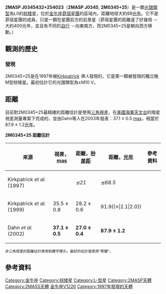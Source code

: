 {{Starbox begin
|name=2MASP J0345432+254023}}
{{Starbox observe
|epoch=J2000
|equinox=J2000
|ra={{RA|03|45|43.2}}
|dec={{DEC|25|40|23}}
|constell=[[金牛座|金牛座]]
}}
{{Starbox reference
|Simbad=2MASP+J0345432%2B254023
}}
{{Starbox end}}

'''2MASP J0345432+254023'''（'''2MASP J0345''', '''2M0345+25'''）是一顆[[光譜類型|光譜類型]]為L0的[[棕矮星|棕矮星]]，位於[[金牛座|金牛座]][[昴宿星團|昴宿星團]]的區域內，距離地球大約88[[光年|光年]]{{r|Dahn2002}}。它不是昴宿星團的成員，只是一顆在星團前方的前景星{{r|Kirkpatrick1997}}（昴宿星團的距離遠了好幾倍 － 大約400光年，並且有不同的[[自行|自行]] －向東南方，而2M0345+25是朝向西方移動{{r|Dahn2002}}。）

== 觀測的歷史 ==
=== 發現 ===
2M0345+25是在1997年被[[J._Davy_Kirkpatrick|Kirkpatrick]] ''等人''發現的，它是第一顆被發現的獨立晚M型棕矮星。最初估計它的光譜類型為≥M10 V{{r|Kirkpatrick1997}}。

== 距離 ==
目前對2M0345+25最精確的距離估計是使用[[視差|三角視差]]，在[[美國海軍天文台|美國海軍天文台]]的暗星視差測量專案下完成的，並由Dahn等人在2003年發表：37.1 ± 0.5 [[角分|mas]]，相當於87.9 ± 1.2[[光年|光年]]。

'''2M0345+25 距離估計'''
{| class="wikitable"
|-
! 來源 !! 視差，[[角分|mas]] !! 距離，[[秒差距|秒差距]] !! 距離，[[光年|光年]] !! 參考資料
|-
| Kirkpatrick ''et al.'' (1997) ||  || ''≲21'' || ''≲68.5'' || {{r|Kirkpatrick1997}}
|-
| Kirkpatrick ''et al.'' (1999) || 35.5 ± 0.8 || 28.2 ± 0.6|| 91.9{{±|2.1|2.0}} || {{r|Kirkpatrick1999}}
|-
| Dahn ''et al.'' (2002) || '''37.1 ± 0.5'''  || '''27.0 ± 0.4''' || '''87.9 ± 1.2''' || {{r|Dahn2002}}
|}

<small>非三角視差的距離估計使用斜體字標示。最好的估計值使用"黑體"。</small>

== 參考資料 ==
{{reflist|colwidth=30em|refs=
<ref name="Kirkpatrick1997">{{Cite journal|title=The Coolest Isolated M Dwarf and Other 2MASS Discoveries|url=http://stacks.iop.org/0004-637X/476/i=1/a=311|last=Kirkpatrick|first=J. Davy|last2=Beichman|first2=Charles A.|date=1997|journal=The Astrophysical Journal|issue=1|doi=10.1086/303613|volume=476|pages=311|issn=0004-637X|last3=Skrutskie|first3=Michael F.}}</ref>
<ref name="Kirkpatrick1999">{{Cite journal|title=Dwarfs Cooler than "M": The Definition of Spectral Type "L" Using Discoveries from the 2-Micron All-Sky Survey (2MASS)|url=http://stacks.iop.org/0004-637X/519/i=2/a=802|last=Kirkpatrick|first=J. Davy|last2=Reid|first2=I. Neill|date=1999|journal=The Astrophysical Journal|issue=2|doi=10.1086/307414|volume=519|pages=802|issn=0004-637X|last3=Liebert|first3=James|last4=Cutri|first4=Roc M.|last5=Nelson|first5=Brant|last6=Beichman|first6=Charles A.|last7=Dahn|first7=Conard C.|last8=Monet|first8=David G.|last9=Gizis|first9=John E.}}</ref>
<ref name="Dahn2002">{{Cite journal|title=Astrometry and Photometry for Cool Dwarfs and Brown Dwarfs|url=http://stacks.iop.org/1538-3881/124/i=2/a=1170|last=Dahn|first=Conard C.|last2=Harris|first2=Hugh C.|date=2002|journal=The Astronomical Journal|issue=2|doi=10.1086/341646|volume=124|pages=1170|issn=1538-3881|last3=Vrba|first3=Frederick J.|last4=Guetter|first4=Harry H.|last5=Canzian|first5=Blaise|last6=Henden|first6=Arne A.|last7=Levine|first7=Stephen E.|last8=Luginbuhl|first8=Christian B.|last9=Monet|first9=Alice K. B.}}</ref>
}}

{{Stars of Taurus}}

[[Category:金牛座|Category:金牛座]]
[[Category:棕矮星|Category:棕矮星]]
[[Category:L-型星|Category:L-型星]]
[[Category:2MASP天體|Category:2MASP天體]]
[[Category:2MASS天體|Category:2MASS天體]]
[[Category:有變星名稱的天體|金牛座V1226]]
[[Category:1997年發現的天體|Category:1997年發現的天體]]